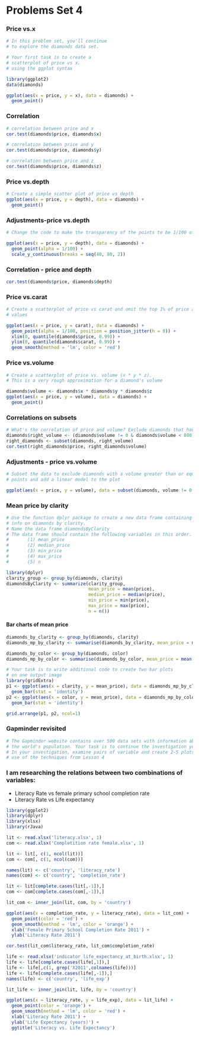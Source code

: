 Problems Set 4
========================================================

### Price vs.x

```{r}
# In this problem set, you'll continue
# to explore the diamonds data set.

# Your first task is to create a
# scatterplot of price vs x.
# using the ggplot syntax

library(ggplot2)
data(diamonds)

ggplot(aes(x = price, y = x), data = diamonds) +
  geom_point()

```

### Correlation

```{r}
# correlation between price and x
cor.test(diamonds$price, diamonds$x)
```


```{r}
# correlation between price and y
cor.test(diamonds$price, diamonds$y)
```


```{r}
# correlation between price and z
cor.test(diamonds$price, diamonds$z)
```

### Price vs.depth

```{r}
# Create a simple scatter plot of price vs depth
ggplot(aes(x = price, y = depth), data = diamonds) +
  geom_point()
```

### Adjustments-price vs.depth

```{r}
# Change the code to make the transparency of the points to be 1/100 of what they # are now and mark the x-axis every 2 units

ggplot(aes(x = price, y = depth), data = diamonds) +
  geom_point(alpha = 1/100) +
  scale_y_continuous(breaks = seq(40, 80, 2))
```

### Correlation - price and depth

```{r}
cor.test(diamonds$price, diamonds$depth)
```

### Price vs.carat

```{r}
# Create a scatterplot of price vs carat and omit the top 1% of price and carat
# values

ggplot(aes(x = price, y = carat), data = diamonds) + 
  geom_point(alpha = 1/100, position = position_jitter(h = 0)) +
  xlim(0, quantile(diamonds$price, 0.99)) +
  ylim(0, quantile(diamonds$carat, 0.99)) +
  geom_smooth(method = 'lm', color = 'red')
```

### Price vs.volume

```{r}
# Create a scatterplot of price vs. volume (x * y * z).
# This is a very rough approximation for a diamond's volume

diamonds$volume <- diamonds$x * diamonds$y * diamonds$z
ggplot(aes(x = price, y = volume), data = diamonds) +
  geom_point()
```

### Correlations on subsets

```{r}
# What's the correlation of price and volume? Exclude diamonds that have a volume # of zero or that are >= 800
diamonds$right_volume <- (diamonds$volume != 0 & diamonds$volume < 800)
right_diamonds <- subset(diamonds, right_volume)
cor.test(right_diamonds$price, right_diamonds$volume)
```

### Adjustments - price vs.volume

```{r}
# Subset the data to exclude diamonds with a volume greater than or equal to 800 # Also, exclude diamonds with a volume of 0. Adjust the transparency of the
# points and add a linear model to the plot

ggplot(aes(x = price, y = volume), data = subset(diamonds, volume != 0 & volume < 800)) + geom_point(alpha = 1/20, position = position_jitter(h = 0)) + geom_smooth(method = 'lm', color = 'red')
```

### Mean price by clarity

```{r}
# Use the function dplyr package to create a new data frame containing
# info on diamonds by clarity.
# Name the data frame diamondsByClarity
# The data frame should contain the following variables in this order.
#       (1) mean_price
#       (2) median_price
#       (3) min_price
#       (4) max_price
#       (5) n

library(dplyr)
clarity_group <- group_by(diamonds, clarity)
diamondsByClarity <- summarize(clarity_group, 
                               mean_price = mean(price), 
                               median_price = median(price), 
                               min_price = min(price), 
                               max_price = max(price), 
                               n = n())
```

#### Bar charts of mean price

```{r}
diamonds_by_clarity <- group_by(diamonds, clarity)
diamonds_mp_by_clarity <- summarise(diamonds_by_clarity, mean_price = mean(price))

diamonds_by_color <- group_by(diamonds, color)
diamonds_mp_by_color <- summarise(diamonds_by_color, mean_price = mean(price))

# Your task is to write additional code to create two bar plots
# on one output image
library(gridExtra)
p1 <- ggplot(aes(x = clarity, y = mean_price), data = diamonds_mp_by_clarity) +
  geom_bar(stat = 'identity')
p2 <- ggplot(aes(x = color, y = mean_price), data = diamonds_mp_by_color) +
  geom_bar(stat = 'identity')

grid.arrange(p1, p2, ncol=1)
```


### Gapminder revisited

```{r}
# The Gapminder website contains over 500 data sets with information about
# the world's population. Your task is to continue the investigation you did at # # the end of Problem Set 3 or you can start fresh and choose a different data set # from Gapminder.
# In your investigation, examine pairs of variable and create 2-5 plots that make
# use of the techniques from Lesson 4
```

### I am researching the relations between two combinations of variables:

- Literacy Rate vs female primary school completion rate
- Literacy Rate vs Life expectancy


```{r}
library(ggplot2)
library(dplyr)
library(xlsx)
library(rJava)

lit <- read.xlsx('literacy.xlsx', 1)
com <- read.xlsx('Completition rate female.xlsx', 1)

lit <- lit[, c(1, ncol(lit))]
com <- com[, c(1, ncol(com))]

names(lit) <- c('country', 'literacy_rate')
names(com) <- c('country', 'completion_rate')

lit <- lit[complete.cases(lit[,-1]),]
com <- com[complete.cases(com[,-1]),]

lit_com <- inner_join(lit, com, by = 'country')

ggplot(aes(x = completion_rate, y = literacy_rate), data = lit_com) +
  geom_point(color = 'red') +
  geom_smooth(method = 'lm', color = 'orange') +
  xlab('Female Primary School Completion Rate 2011') +
  ylab('Literacy Rate 2011')

cor.test(lit_com$literacy_rate, lit_com$completion_rate)

```

```{r}
life <- read.xlsx('indicator life_expectancy_at_birth.xlsx', 1)
life <- life[complete.cases(life[,1]),]
life <- life[,c(1, grep('X2011',colnames(life)))]
life <- life[complete.cases(life[,-1]),]
names(life) <- c('country', 'life_exp')

lit_life <- inner_join(lit, life, by = 'country')

ggplot(aes(x = literacy_rate, y = life_exp), data = lit_life) +
  geom_point(color = 'orange') +
  geom_smooth(method = 'lm', color = 'red') +
  xlab('Literacy Rate 2011') +
  ylab('Life Expectancy (years)') +
  ggtitle('Literacy vs. Life Expectancy')

```

